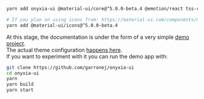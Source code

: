 
<Meta title="Quick start" />

```bash
yarn add onyxia-ui @material-ui/core@^5.0.0-beta.4 @emotion/react tss-react

# If you plan on using icons from: https://material-ui.com/components/material-icons/
yarn add @material-ui/icons@^5.0.0-beta.4
```

At this stage, the documentation is under the form of a very simple [demo project](https://github.com/garronej/onyxia-ui/tree/main/src/test).  
The actual theme configuration [happens here](https://github.com/garronej/onyxia-ui/blob/main/src/test/src/theme.ts).  
If you want to experiment with it you can run the demo app with:

```bash
git clone https://github.com/garronej/onyxia-ui
cd onyxia-ui
yarn
yarn build
yarn start
```

